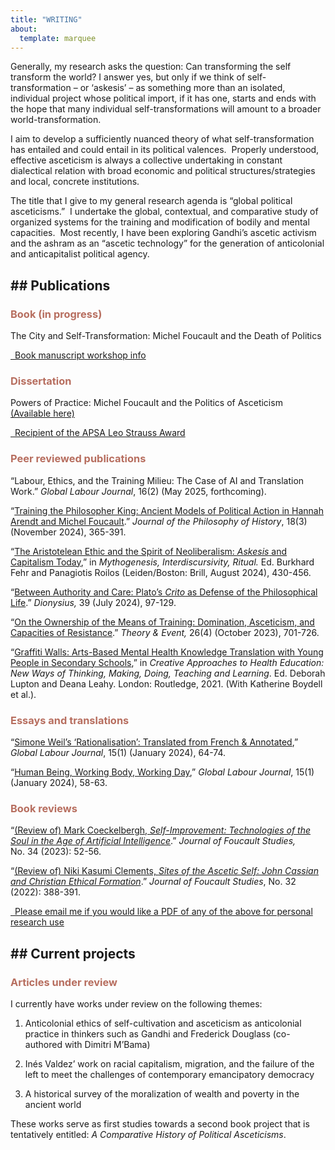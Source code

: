 ```yaml
---
title: "WRITING"
about: 
  template: marquee
---
```


Generally, my research asks the question: Can transforming the self transform the world? I answer yes, but only if we think of self-transformation – or ‘askesis’ – as something more than an isolated, individual project whose political import, if it has one, starts and ends with the hope that many individual self-transformations will amount to a broader world-transformation.

I aim to develop a sufficiently nuanced theory of what self-transformation has entailed and could entail in its political valences.  Properly understood, effective asceticism is always a collective undertaking in constant dialectical relation with broad economic and political structures/strategies and local, concrete institutions.

The title that I give to my general research agenda is "global political asceticisms."  I undertake the global, contextual, and comparative study of organized systems for the training and modification of bodily and mental capacities.  Most recently, I have been exploring Gandhi’s ascetic activism and the ashram as an "ascetic technology" for the generation of anticolonial and anticapitalist political agency.  

## **Publications**
---

### [Book (in progress)]{style="color: #b76e5f"}

The City and Self-Transformation: Michel Foucault and the Death of Politics\

```{=html}
<p class="text-left">
  <a class="btn btn-secondary btn-sm" href="https://www.mcgill.ca/lin-centre/channels/event/rgcs-william-tilleczek-book-manuscript-workshop-360190" target="_blank">
    </i>&ensp;Book manuscript workshop info
  </a>
```
### [Dissertation]{style="color: #b76e5f"}

Powers of Practice: Michel Foucault and the Politics of Asceticism <a href="https://dash.harvard.edu/handle/1/37373683" target="_blank">(Available here)</a>\

```{=html}
<p class="text-left">
  <a class="btn btn-secondary btn-sm" href="https://politicalsciencenow.com/william-tilleczek-receives-the-2024-leo-strauss-award-for-powers-of-practice-michel-foucault-and-the-politics-of-asceticism/" target="_blank">
    </i>&ensp;Recipient of the APSA Leo Strauss Award
  </a>
```
### [Peer reviewed publications]{style="color: #b76e5f"}

“Labour, Ethics, and the Training Milieu: The Case of AI and Translation Work.” *Global Labour Journal*, 16(2) (May 2025, forthcoming).

“<a href="https://brill.com/view/journals/jph/18/3/article-p365_6.xml?rskey=qPuq6p&result=18" target="_blank">Training the Philosopher King: Ancient Models of Political Action in Hannah Arendt and Michel Foucault</a>.” *Journal of the Philosophy of History*, 18(3) (November 2024), 365-391.

“<a href="https://brill.com/edcollchap/book/9789004679740/BP000028.xml" target="_blank">The Aristotelean Ethic and the Spirit of Neoliberalism: *Askesis* and Capitalism Today</a>,” in *Mythogenesis, Interdiscursivity, Ritual.* Ed. Burkhard Fehr and Panagiotis Roilos (Leiden/Boston: Brill, August 2024), 430-456.

“<a href="https://ojs.library.dal.ca/dionysius/article/view/12200" target="_blank">Between Authority and Care: Plato’s *Crito* as Defense of the Philosophical Life</a>.” *Dionysius,* 39 (July 2024), 97-129.

“<a href="https://muse.jhu.edu/pub/1/article/909213" target="_blank">On the Ownership of the Means of Training: Domination, Asceticism, and Capacities of Resistance</a>.” *Theory & Event,* 26(4) (October 2023), 701-726.

“<a href="https://www.taylorfrancis.com/chapters/edit/10.4324/9781003126508-6/graffiti-walls-katherine-boydell-vanessa-sinopoli-elaine-stasiulis-brenda-gladstone-kate-tilleczek-alexandra-gibson-william-tilleczek-michael-hodgins" target="_blank">Graffiti Walls: Arts-Based Mental Health Knowledge Translation with Young People in Secondary Schools</a>,” in *Creative Approaches to Health Education: New Ways of Thinking, Making, Doing, Teaching and Learning*. Ed. Deborah Lupton and Deana Leahy. London: Routledge, 2021. (With Katherine Boydell et al.).

### [Essays and translations]{style="color: #b76e5f"}

“<a href="https://mulpress.mcmaster.ca/globallabour/article/view/5739" target="_blank">Simone Weil’s ‘Rationalisation’: Translated from French & Annotated</a>,” *Global Labour Journal*, 15(1) (January 2024), 64-74.

“<a href="https://mulpress.mcmaster.ca/globallabour/article/view/5738" target="_blank">Human Being, Working Body, Working Day</a>,” *Global Labour Journal*, 15(1) (January 2024), 58-63.

### [Book reviews]{style="color: #b76e5f"}

“<a href="https://rauli.cbs.dk/index.php/foucault-studies/article/view/6935" target="_blank">(Review of) Mark Coeckelbergh, *Self-Improvement: Technologies of the Soul in the Age of Artificial Intelligence*</a>.” *Journal of Foucault Studies,* No. 34 (2023): 52-56.

“<a href="https://rauli.cbs.dk/index.php/foucault-studies/article/view/6708" target="_blank">(Review of) Niki Kasumi Clements, *Sites of the Ascetic Self: John Cassian and Christian Ethical Formation*</a>.” *Journal of Foucault Studies*, No. 32 (2022): 388-391.

```{=html}
<p class="text-center">
  <a class="btn btn-secondary btn-sm btn-block" href="contact.qmd" target="_blank">
    </i>&ensp;Please email me if you would like a PDF of any of the above for personal research use
  </a>
```
## **Current projects**
---

### [Articles under review]{style="color: #b76e5f"}

I currently have works under review on the following themes:

1.  Anticolonial ethics of self-cultivation and asceticism as anticolonial practice in thinkers such as Gandhi and Frederick Douglass (co-authored with Dimitri M’Bama)

2.  Inés Valdez’ work on racial capitalism, migration, and the failure of the left to meet the challenges of contemporary emancipatory democracy

3.  A historical survey of the moralization of wealth and poverty in the ancient world

These works serve as first studies towards a second book project that is tentatively entitled: *A Comparative History of Political Asceticisms*.
